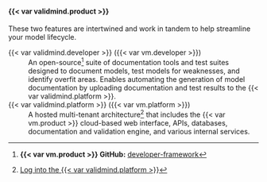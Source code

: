 #### {{< var validmind.product >}}

These two features are intertwined and work in tandem to help streamline your model lifecycle.

<span id="framework">{{< var validmind.developer >}} ({{< var vm.developer >}})</span>
: An open-source^[**{{< var vm.product >}} GitHub:** [developer-framework](https://github.com/validmind/developer-framework/)] suite of documentation tools and test suites designed to document models, test models for weaknesses, and identify overfit areas. Enables automating the generation of model documentation by uploading documentation and test results to the {{< var validmind.platform >}}.

<span id="platform">{{< var validmind.platform >}} ({{< var vm.platform >}})</span>
: A hosted multi-tenant architecture^[[Log into the {{< var validmind.platform >}}](/guide/configuration/log-in-to-validmind.qmd)] that includes the {{< var vm.product >}} cloud-based web interface, APIs, databases, documentation and validation engine, and various internal services. 
